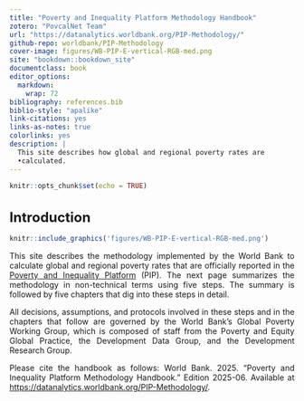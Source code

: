 ---
title: "Poverty and Inequality Platform Methodology Handbook"
zotero: "PovcalNet Team"
url: "https://datanalytics.worldbank.org/PIP-Methodology/"
github-repo: worldbank/PIP-Methodology
cover-image: figures/WB-PIP-E-vertical-RGB-med.png
site: "bookdown::bookdown_site"
documentclass: book 
editor_options: 
  markdown: 
    wrap: 72
bibliography: references.bib
biblio-style: "apalike"
link-citations: yes
links-as-notes: true
colorlinks: yes
description: |
  This site describes how global and regional poverty rates are 
  •calculated.
---

```{=html}
<style type="text/css">
h1 { /* Header 1 */
  font-size: 24px;
}
h2 { /* Header 2 */
    font-size: 18px;
}
h3 { /* Header 3 */
    font-size: 14px;
}
body {
text-align: justify}

</style>
```
```{r setup, include=FALSE}
knitr::opts_chunk$set(echo = TRUE) 
```

# Introduction {.unnumbered}

```{r pip-logo, out.width='30%', fig.align='center', echo=FALSE, include=identical(knitr:::pandoc_to(), 'html'), fig.link='https://pip.worldbank.org/', fig.show='hold',  out.extra='style="float:right; padding:10px"'}
knitr::include_graphics('figures/WB-PIP-E-vertical-RGB-med.png')
```

This site describes the methodology implemented by the World Bank to
calculate global and regional poverty rates that are officially reported
in the [Poverty and Inequality Platform](https://pip.worldbank.org/home)
(PIP). The next page summarizes the methodology in non-technical terms
using five steps. The summary is followed by five chapters that dig into
these steps in detail.

All decisions, assumptions, and protocols involved in these steps and in
the chapters that follow are governed by the World Bank's Global Poverty
Working Group, which is composed of staff from the Poverty and Equity
Global Practice, the Development Data Group, and the Development
Research Group.

Please cite the handbook as follows: World Bank. 2025. "Poverty and
Inequality Platform Methodology Handbook." Edition 2025-06. Available at
<https://datanalytics.worldbank.org/PIP-Methodology/>.
